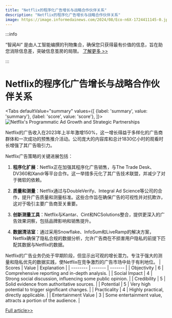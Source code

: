 ```yaml
---
title: "Netflix的程序化广告增长与战略合作伙伴关系"
description: "Netflix的程序化广告增长与战略合作伙伴关系"
image: https://image.informedainews.com/2024/08/Eco-n6X-1724411145-0.jpg
---
```



:::info

“智闻AI“ 是由人工智能编撰的刊物集合，确保您只获得最有价值的信息，旨在助您消除信息差，突破信息茧房的局限。  [了解更多 >>](/)

:::

# Netflix的程序化广告增长与战略合作伙伴关系


<Tabs
	defaultValue="summary"
	values={[
	{label: 'summary', value: 'summary'},
	{label: 'score', value: 'score'},
]}>
<TabItem value="summary">
<img
  src="https://image.informedainews.com/2024/08/Eco-n6X-1724411145-0.jpg"
  alt="Netflix's Programmatic Ad Growth and Strategic Partnerships"
/>



Netflix的广告收入在2023年上半年激增150%，这一增长得益于多样化的广告商群体和一次成功的预售推介活动。公司庞大的内容库和总计1830亿小时的观看时长增强了其广告吸引力。

Netflix广告策略的关键进展包括：

1. **程序化扩展**：Netflix正在加强其程序化广告销售，与The Trade Desk、DV360和Xandr等平台合作。这一举措多元化了其广告技术联盟，并减少了对于微软的依赖。

2. **质量和测量**：Netflix通过与DoubleVerify、Integral Ad Science等公司的合作，提升广告质量和测量标准。这些合作旨在确保广告的可视性并对抗欺诈，这对于吸引主要广告商至关重要。

3. **创新测量工具**：Netflix与Kantar、Cint和NCSolutions整合，提供更深入的广告效果洞察，包括品牌影响和销售提升。

4. **数据清洁室**：通过采用Snowflake、InfoSum和LiveRamp的解决方案，Netflix确保了隐私合规的数据分析，允许广告商在不损害用户隐私的前提下匹配其数据与Netflix的数据。

Netflix的广告业务仍处于早期阶段，但显示出可观的增长潜力。专注于强大的测量和隐私优先的数据实践，使Netflix在竞争激烈的广告市场中处于有利地位。
</TabItem>
<TabItem value="score">
	| Scores     | Value   | Explanation |
	| -------- | ------- | ------- |
	| Objectivity  | 6    | Comprehensive reporting and in-depth analysis.    |
	| Social Impact | 4     | Strong social discussion, influencing some public opinion.    |
	| Credibility    | 5    | Solid evidence from authoritative sources.    |
	| Potential    | 5    | Very high potential to trigger significant changes.    |
	| Practicality    | 4    | Highly practical, directly applicable.    |
	| Entertainment Value    | 3    | Some entertainment value, attracts a portion of the audience.    |
</TabItem>
</Tabs>

[Full article>>](https://www.woshipm.com/marketing/6102789.html)
